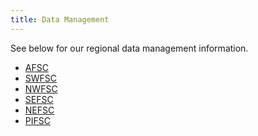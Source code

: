 ```yaml
---
title: Data Management
---
```


See below for our regional data management information.

* [AFSC](https://noaa-afsc.github.io/AFSC-MML-PAM-Lab-Manual/content/DataManagement.html)
\
* [SWFSC](https://sael-swfsc.github.io/SAEL-lab-manual/content/Data-Archive.html)
\
* [NWFSC](https://noaa-nwfsc.github.io/NWFSC-PAM-Lab-Manual/content/DataManagement.html)
\
* [SEFSC](https://sefsc.github.io/SEFSC-PAM-Lab-Manual/content/DataManagement.html)
\
* [NEFSC](https://nefsc.github.io/NEFSC_PAB_lab_manual/content/DataManagement/DataManagement.html)
\
* [PIFSC](https://pifsc-protected-species-division.github.io/CRP_PAM_Manual/content/DataManagement.html)